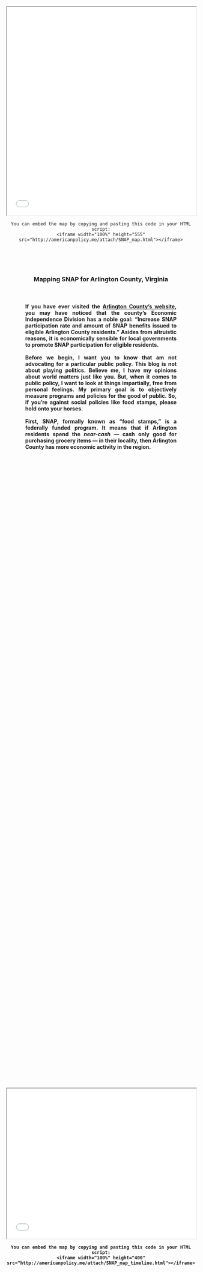 <head>
<style>
hr { 
    display: block;
    margin-top: 0.5em;
    margin-bottom: 0.5em;
    margin-left: auto;
    margin-right: auto;
    border-style: inset;
    border-width: 1px;
    width: 60%;
}
.abstract {
    -webkit-column-count: 1; /* Chrome, Safari, Opera */
    -moz-column-count: 1; /* Firefox */
    column-count: 1;
    -moz-column-width: 80%; /* Firefox */
    width: 80%;
    min-width: 300px;
    max-width: 500px;
    height: 50%
}
.newspaper1 {
    -webkit-column-count: 1; /* Chrome, Safari, Opera */
    -moz-column-count: 1; /* Firefox */
    column-count: 1;
    -moz-column-width: 80%; /* Firefox */
    width: 80%;
    min-width: 300px;
    max-width: 600px;
    height: 50%
}
.newspaper2 {
    -webkit-column-count: 2; /* Chrome, Safari, Opera */
    -moz-column-count: 2; /* Firefox */
    column-count: 2;
    -moz-column-width: 80%; /* Firefox */
    width: 80%;
    min-width: 300px;
    max-width: 600px;
    height: 50%
}
<link rel="stylesheet" href="css/animate.css">
<script src="js/wow.min.js"> </script>
<script> new WOW().init(); </script>
</style>
</head>



<iframe width="100%" height="555" src="attach/SNAP_map.html"></iframe>
<center>
```
You can embed the map by copying and pasting this code in your HTML script:
<iframe width="100%" height="555" src="http://americanpolicy.me/attach/SNAP_map.html"></iframe>
```


<br><br><br>
<h3> Mapping SNAP for Arlington County, Virginia
<br><br>
<div class="wow fadeInUp animated" data-wow-delay="0.5s"></div>
<div class="wow fadeIn animated"></div>



<h4><div class="newspaper1">
<p style="text-align: justify;">
If you have ever visited the [Arlington County's website](https://departments.arlingtonva.us/dhs/dhs-performance-measurement-program/), you may have noticed that the county's Economic Independence Division has a noble goal: "Increase SNAP participation rate and amount of SNAP benefits issued to eligible Arlington County residents." Asides from altruistic reasons, it is economically sensible for local governments to promote SNAP participation for eligible residents.   <br><br>  Before we begin, I want you to know that am not advocating for a particular public policy. This blog is not about playing politics. Believe me, I have my opinions about world matters just like you. But, when it comes to public policy, I want to look at things impartially, free from personal feelings. My primary goal is to objectively measure programs and policies for the good of public. So, if you're against social policies like food stamps, please hold onto your horses.   <br><br>    First, SNAP, formally known as "food stamps," is a federally funded program. It means that if Arlington residents spend the *near-cash* — cash only good for purchasing grocery items — in their locality, then Arlington County has more economic activity in the region.</p></div>





<br><br><br><br><br><br><br><br><br>
<iframe width="100%" height="400" src="attach/SNAP_map_timeline.html"></iframe>
<center>
```
You can embed the map by copying and pasting this code in your HTML script:
<iframe width="100%" height="400" src="http://americanpolicy.me/attach/SNAP_map_timeline.html"></iframe>
```